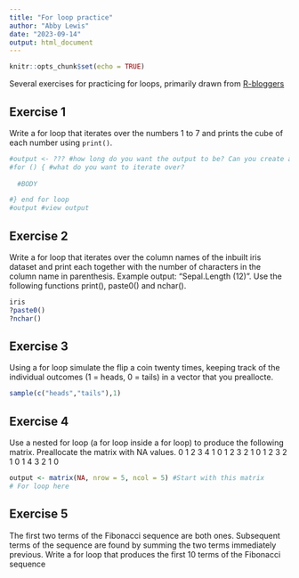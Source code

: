 ```yaml
---
title: "For loop practice"
author: "Abby Lewis"
date: "2023-09-14"
output: html_document
---
```


```r
knitr::opts_chunk$set(echo = TRUE)
```

Several exercises for practicing for loops, primarily drawn from [R-bloggers](https://www.r-bloggers.com/2018/03/loops-in-r-exercises/)

## Exercise 1

Write a for loop that iterates over the numbers 1 to 7 and prints the cube of each number using `print()`.

```r
#output <- ??? #how long do you want the output to be? Can you create a vector of that length?
#for () { #what do you want to iterate over?
  
  #BODY

#} end for loop
#output #view output
```

## Exercise 2

Write a for loop that iterates over the column names of the inbuilt iris dataset and print each together with the number of characters in the column name in parenthesis. Example output: "Sepal.Length (12)". 
Use the following functions print(), paste0() and nchar().

```r
iris
?paste0()
?nchar()
```

## Exercise 3

Using a for loop simulate the flip a coin twenty times, keeping track of the individual outcomes (1 = heads, 0 = tails) in a vector that you preallocte.

```r
sample(c("heads","tails"),1)
```

## Exercise 4

Use a nested for loop (a for loop inside a for loop) to produce the following matrix. Preallocate the matrix with NA values.
    0     1     2     3     4
    1     0     1     2     3
    2     1     0     1     2
    3     2     1     0     1
    4     3     2     1     0
    
```r
output <- matrix(NA, nrow = 5, ncol = 5) #Start with this matrix
# For loop here
```

## Exercise 5

The first two terms of the Fibonacci sequence are both ones. Subsequent terms of the sequence are found by summing the two terms immediately previous. Write a for loop that produces the first 10 terms of the Fibonacci sequence

```r

```

